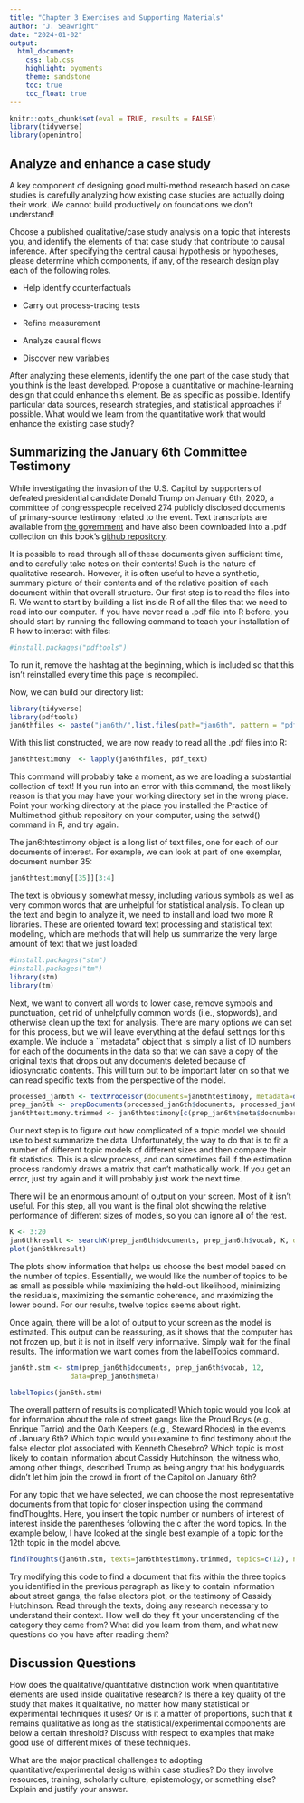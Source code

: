```yaml
---
title: "Chapter 3 Exercises and Supporting Materials"
author: "J. Seawright"
date: "2024-01-02"
output:
  html_document:
    css: lab.css
    highlight: pygments
    theme: sandstone
    toc: true
    toc_float: true
---
```


```r
knitr::opts_chunk$set(eval = TRUE, results = FALSE)
library(tidyverse)
library(openintro)
```

## Analyze and enhance a case study

A key component of designing good multi-method research based on case studies is carefully analyzing how existing case studies are actually doing their work. We cannot build productively on foundations we don't understand!

Choose a published qualitative/case study analysis on a topic that interests you, and identify the elements of that case study that contribute to causal inference. After specifying the central causal hypothesis or hypotheses, please determine which components, if any, of the research design play each of the following roles.

* Help identify counterfactuals

* Carry out process-tracing tests

* Refine measurement

* Analyze causal flows

* Discover new variables

After analyzing these elements, identify the one part of the case study that you think is the least developed. Propose a quantitative or machine-learning design that could enhance this element. Be as specific as possible. Identify particular data sources, research strategies, and statistical approaches if possible. What would we learn from the quantitative work that would enhance the existing case study?

## Summarizing the January 6th Committee Testimony

While investigating the invasion of the U.S. Capitol by supporters of defeated presidential candidate Donald Trump on January 6th, 2020, a committee of congresspeople received 274 publicly disclosed documents of primary-source testimony related to the event. Text transcripts are available from [the government](https://www.govinfo.gov/collection/january-6th-committee-final-report?path=/gpo/January%206th%20Committee%20Final%20Report%20and%20Supporting%20Materials%20Collection/Supporting%20Materials%20-%20Transcribed%20Interviews%20and%20Depositions/%7B%22pageSize%22%3A%22200%22%2C%22offset%22%3A%221%22%7D) and have also been downloaded into a .pdf collection on this book's [github repository](https://github.com/jnseawright/practice-of-multimethod/tree/main/jan6th).

It is possible to read through all of these documents given sufficient time, and to carefully take notes on their contents! Such is the nature of qualitative research. However, it is often useful to have a synthetic, summary picture of their contents and of the relative position of each document within that overall structure. Our first step is to read the files into R. We want to start by building a list inside R of all the files that we need to read into our computer. If you have never read a .pdf file into R before, you should start by running the following command to teach your installation of R how to interact with  files:

```r
#install.packages("pdftools")
```

To run it, remove the hashtag at the beginning, which is included so that this isn't reinstalled every time this page is recompiled.

Now, we can build our directory list:

```r
library(tidyverse)
library(pdftools)
jan6thfiles <- paste("jan6th/",list.files(path="jan6th", pattern = "pdf$"),sep="")
```

With this list constructed, we are now ready to read all the .pdf files into R:

```r
jan6thtestimony  <- lapply(jan6thfiles, pdf_text)
```

This command will probably take a moment, as we are loading a substantial collection of text! If you run into an error with this command, the most likely reason is that you may have your working directory set in the wrong place. Point your working directory at the place you installed the Practice of Multimethod github repository on your computer, using the setwd() command in R, and try again.

The jan6thtestimony object is a long list of text files, one for each of our documents of interest. For example, we can look at part of one exemplar, document number 35:

```r
jan6thtestimony[[35]][3:4]
```

The text is obviously somewhat messy, including various symbols as well as very common words that are unhelpful for statistical analysis. To clean up the text and begin to analyze it, we need to install and load two more R libraries. These are oriented toward text processing and statistical text modeling, which are methods that will help us summarize the very large amount of text that we just loaded!

```r
#install.packages("stm")
#install.packages("tm")
library(stm)
library(tm)
```

Next, we want to convert all words to lower case, remove symbols and punctuation, get rid of unhelpfully common words (i.e., stopwords), and otherwise clean up the text for analysis. There are many options we can set for this process, but we will leave everything at the defaul settings for this example. We include a ``metadata'' object that is simply a list of ID numbers for each of the documents in the data so that we can save a copy of the original texts that drops out any documents deleted because of idiosyncratic contents. This will turn out to be important later on so that we can read specific texts from the perspective of the model.  

```r
processed_jan6th <- textProcessor(documents=jan6thtestimony, metadata=data.frame(docnumbers=1:length(jan6thtestimony)))
prep_jan6th <- prepDocuments(processed_jan6th$documents, processed_jan6th$vocab, processed_jan6th$meta)
jan6thtestimony.trimmed <- jan6thtestimony[c(prep_jan6th$meta$docnumbers)]
```

Our next step is to figure out how complicated of a topic model we should use to best summarize the data. Unfortunately, the way to do that is to fit a number of different topic models of different sizes and then compare their fit statistics. This is a slow process, and can sometimes fail if the estimation process randomly draws a matrix that can't mathatically work. If you get an error, just try again and it will probably just work the next time.

There will be an enormous amount of output on your screen. Most of it isn't useful. For this step, all you want is the final plot showing the relative performance of different sizes of models, so you can ignore all of the rest.

```r
K <- 3:20
jan6thkresult <- searchK(prep_jan6th$documents, prep_jan6th$vocab, K, data=prep_jan6th$meta)
plot(jan6thkresult)
```

The plots show information that helps us choose the best model based on the number of topics. Essentially, we would like the number of topics to be as small as possible while maximizing the held-out likelihood, minimizing the residuals, maximizing the semantic coherence, and maximizing the lower bound. For our results, twelve topics seems about right.

Once again, there will be a lot of output to your screen as the model is estimated. This output can be reassuring, as it shows that the computer has not frozen up, but it is not in itself very informative. Simply wait for the final results. The information we want comes from the labelTopics command.

```r
jan6th.stm <- stm(prep_jan6th$documents, prep_jan6th$vocab, 12, 
               data=prep_jan6th$meta)

labelTopics(jan6th.stm)
```

The overall pattern of results is complicated! Which topic would you look at for information about the role of street gangs like the Proud Boys (e.g., Enrique Tarrio) and the Oath Keepers (e.g., Steward Rhodes) in the events of January 6th? Which topic would you examine to find testimony about the false elector plot associated with Kenneth Chesebro? Which topic is most likely to contain information about Cassidy Hutchinson, the witness who, among other things, described Trump as being angry that his bodyguards didn't let him join the crowd in front of the Capitol on January 6th?

For any topic that we have selected, we can choose the most representative documents from that topic for closer inspection using the command findThoughts. Here, you insert the topic number or numbers of interest of interest inside the parentheses following the c after the word topics. In the example below, I have looked at the single best example of a topic for the 12th topic in the model above.

```r
findThoughts(jan6th.stm, texts=jan6thtestimony.trimmed, topics=c(12), n=1)
```

Try modifying this code to find a document that fits within the three topics you identified in the previous paragraph as likely to contain information about street gangs, the false electors plot, or the testimony of Cassidy Hutchinson. Read through the texts, doing any research necessary to understand their context. How well do they fit your understanding of the category they came from? What did you learn from them, and what new questions do you have after reading them? 

## Discussion Questions

How does the qualitative/quantitative distinction work when quantitative elements are used inside qualitative research? Is there a key quality of the study that makes it qualitative, no matter how many statistical or experimental techniques it uses? Or is it a matter of proportions, such that it remains qualitative as long as the statistical/experimental components are below a certain threshold? Discuss with respect to examples that make good use of different mixes of these techniques.

What are the major practical challenges to adopting quantitative/experimental designs within case studies? Do they involve resources, training, scholarly culture, epistemology, or something else? Explain and justify your answer.
